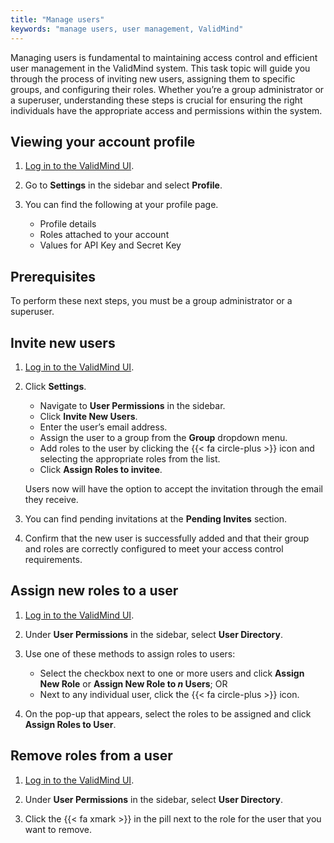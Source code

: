 ```yaml
---
title: "Manage users"
keywords: "manage users, user management, ValidMind"
---
```


Managing users is fundamental to maintaining access control and efficient user management in the ValidMind system. This task topic will guide you through the process of inviting new users, assigning them to specific groups, and configuring their roles. Whether you're a group administrator or a superuser, understanding these steps is crucial for ensuring the right individuals have the appropriate access and permissions within the system.

## Viewing your account profile
1.  [Log in to the ValidMind UI]({{< var vm_ui >}}).

2. Go to **Settings** in the sidebar and select **Profile**.

3. You can find the following at your profile page.
   - Profile details 
   - Roles attached to your account
   - Values for API Key and Secret Key

## Prerequisites

To perform these next steps, you must be a group administrator or a superuser.

## Invite new users

1. [Log in to the ValidMind UI]({{< var vm_ui >}}).

2. Click **Settings**. 

   - Navigate to **User Permissions** in the sidebar. 
   - Click **Invite New Users**.
   - Enter the user's email address.
   - Assign the user to a group from the **Group** dropdown menu.
   - Add roles to the user by clicking the {{< fa circle-plus >}} icon and selecting the appropriate roles from the list.
   - Click **Assign Roles to invitee**.

   Users now will have the option to accept the invitation through the email they receive.

3. You can find pending invitations at the **Pending Invites** section.

4. Confirm that the new user is successfully added and that their group and roles are correctly configured to meet your access control requirements.

## Assign new roles to a user

1. [Log in to the ValidMind UI]({{< var vm_ui >}}).

2. Under **User Permissions** in the sidebar, select **User Directory**. 

3. Use one of these methods to assign roles to users:
   - Select the checkbox next to one or more users and click **Assign New Role** or **Assign New Role to _n_ Users**; OR
   - Next to any individual user, click the {{< fa circle-plus >}} icon. 
4. On the pop-up that appears, select the roles to be assigned and click **Assign Roles to User**.

## Remove roles from a user

1. [Log in to the ValidMind UI]({{< var vm_ui >}}).

2. Under **User Permissions** in the sidebar, select **User Directory**. 

3. Click the {{< fa xmark >}} in the pill next to the role for the user that you want to remove.

<!---
## Troubleshooting

[Include any common issues or errors that may arise during the task and how to resolve them.]

## What's next

[Summarize the task and provide any next steps or resources for the user to continue their learning or work.]
--->